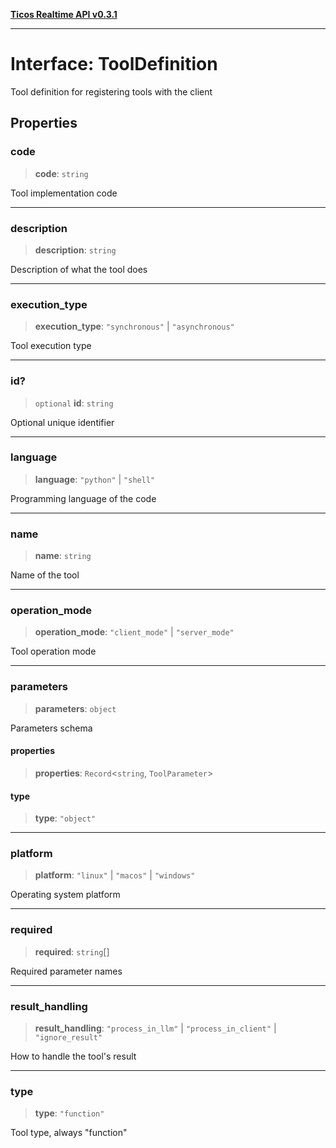 [**Ticos Realtime API v0.3.1**](../index.mdx)

***

# Interface: ToolDefinition

Tool definition for registering tools with the client

## Properties

### code

> **code**: `string`

Tool implementation code

***

### description

> **description**: `string`

Description of what the tool does

***

### execution\_type

> **execution\_type**: `"synchronous"` \| `"asynchronous"`

Tool execution type

***

### id?

> `optional` **id**: `string`

Optional unique identifier

***

### language

> **language**: `"python"` \| `"shell"`

Programming language of the code

***

### name

> **name**: `string`

Name of the tool

***

### operation\_mode

> **operation\_mode**: `"client_mode"` \| `"server_mode"`

Tool operation mode

***

### parameters

> **parameters**: `object`

Parameters schema

#### properties

> **properties**: `Record`\<`string`, `ToolParameter`\>

#### type

> **type**: `"object"`

***

### platform

> **platform**: `"linux"` \| `"macos"` \| `"windows"`

Operating system platform

***

### required

> **required**: `string`[]

Required parameter names

***

### result\_handling

> **result\_handling**: `"process_in_llm"` \| `"process_in_client"` \| `"ignore_result"`

How to handle the tool's result

***

### type

> **type**: `"function"`

Tool type, always "function"
